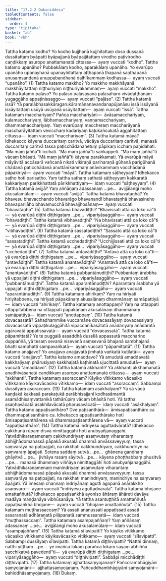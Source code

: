 ```yaml
---
title: "17.2.2 Dukaniddesa"
tableOfContents: false
sidebar:
  order: 4
type: "tipitaka"
basket: "ab"
book: "vbh"
---
```



<DynamicBreadcrumb />

<Division number="891" book="vbh">

<Paragraph number="2679" book="vbh">
Tattha katamo kodho? Yo kodho kujjhanā kujjhitattaṃ doso dussanā dussitattaṃ byāpatti byāpajjanā byāpajjitattaṃ virodho paṭivirodho caṇḍikkaṃ asuropo anattamanatā cittassa—  ayaṃ vuccati “kodho”.
</Paragraph>

<Paragraph number="2680" book="vbh">
Tattha katamo upanāho? Pubbakālaṃ kodho, aparakālaṃ upanāho. Yo evarūpo upanāho upanayhanā upanayhitattaṃ aṭṭhapanā ṭhapanā saṇṭhapanā anusaṃsandanā anuppabandhanā daḷhīkammaṃ kodhassa—  ayaṃ vuccati “upanāho”. (1)
</Paragraph>

</Division>
<Division number="892" book="vbh">

<Paragraph number="2681" book="vbh">
Tattha katamo makkho? Yo makkho makkhāyanā makkhāyitattaṃ niṭṭhuriyaṃ niṭṭhuriyakammaṃ—  ayaṃ vuccati “makkho”.
</Paragraph>

<Paragraph number="2682" book="vbh">
Tattha katamo paḷāso? Yo paḷāso paḷāsāyanā paḷāsāhāro vivādaṭṭhānaṃ yugaggāho appaṭinissaggo—  ayaṃ vuccati “paḷāso”. (2)
</Paragraph>

</Division>
<Division number="893" book="vbh">

<Paragraph number="2683" book="vbh">
Tattha katamā issā? Yā paralābhasakkāragarukāramānanavandanapūjanāsu issā issāyanā issāyitattaṃ usūyā usūyanā usūyitattaṃ—  ayaṃ vuccati “issā”.
</Paragraph>

<Paragraph number="2684" book="vbh">
Tattha katamaṃ macchariyaṃ? Pañca macchariyāni—  āvāsamacchariyaṃ, kulamacchariyaṃ, lābhamacchariyaṃ, vaṇṇamacchariyaṃ, dhammamacchariyaṃ. Yaṃ evarūpaṃ maccheraṃ maccharāyanā maccharāyitattaṃ vevicchaṃ kadariyaṃ kaṭukañcukatā aggahitattaṃ cittassa—  idaṃ vuccati “macchariyaṃ”. (3)
</Paragraph>

</Division>
<Division number="894" book="vbh">

<Paragraph number="2685" book="vbh">
Tattha katamā māyā? Idhekacco kāyena duccaritaṃ caritvā, vācāya duccaritaṃ caritvā, manasā duccaritaṃ caritvā tassa paṭicchādanahetuṃ pāpikaṃ icchaṃ paṇidahati. “Mā maṃ jaññā”ti icchati. “Mā maṃ jaññā”ti saṅkappeti. “Mā maṃ jaññā”ti vācaṃ bhāsati. “Mā maṃ jaññā”ti kāyena parakkamati. Yā evarūpā māyā māyāvitā accāsarā vañcanā nikati vikiraṇā pariharaṇā gūhanā parigūhanā chādanā paṭicchādanā anuttānīkammaṃ anāvikammaṃ vocchādanā pāpakiriyā—  ayaṃ vuccati “māyā”.
</Paragraph>

<Paragraph number="2686" book="vbh">
Tattha katamaṃ sāṭheyyaṃ? Idhekacco saṭho hoti parisaṭho. Yaṃ tattha saṭhaṃ saṭhatā sāṭheyyaṃ kakkaratā kakkariyaṃ parikkhattatā pārikkhattiyaṃ—  idaṃ vuccati “sāṭheyyaṃ”. (4)
</Paragraph>

</Division>
<Division number="895" book="vbh">

<Paragraph number="2687" book="vbh">
Tattha katamā avijjā? Yaṃ aññāṇaṃ adassanaṃ …pe…  avijjālaṅgī moho akusalamūlaṃ—  ayaṃ vuccati “avijjā”.
</Paragraph>

<Paragraph number="2688" book="vbh">
Tattha katamā bhavataṇhā? Yo bhavesu bhavacchando bhavarāgo bhavanandī bhavataṇhā bhavasineho bhavapariḷāho bhavamucchā bhavajjhosānaṃ—  ayaṃ vuccati “bhavataṇhā”. (5)
</Paragraph>

</Division>
<Division number="896" book="vbh">

<Paragraph number="2689" book="vbh">
Tattha katamā bhavadiṭṭhi? “Bhavissati attā ca loko cā”ti—  yā evarūpā diṭṭhi diṭṭhigataṃ …pe…  vipariyāsaggāho—  ayaṃ vuccati “bhavadiṭṭhi”.
</Paragraph>

<Paragraph number="2690" book="vbh">
Tattha katamā vibhavadiṭṭhi? “Na bhavissati attā ca loko cā”ti—  yā evarūpā diṭṭhi diṭṭhigataṃ …pe…  vipariyāsaggāho—  ayaṃ vuccati “vibhavadiṭṭhi”. (6)
</Paragraph>

</Division>
<Division number="897" book="vbh">

<Paragraph number="2691" book="vbh">
Tattha katamā sassatadiṭṭhi? “Sassato attā ca loko cā”ti—  yā evarūpā diṭṭhi diṭṭhigataṃ …pe…  vipariyāsaggāho—  ayaṃ vuccati “sassatadiṭṭhi”.
</Paragraph>

<Paragraph number="2692" book="vbh">
Tattha katamā ucchedadiṭṭhi? “Ucchijjissati attā ca loko cā”ti—  yā evarūpā diṭṭhi diṭṭhigataṃ …pe…  vipariyāsaggāho—  ayaṃ vuccati “ucchedadiṭṭhi”. (7)
</Paragraph>

</Division>
<Division number="898" book="vbh">

<Paragraph number="2693" book="vbh">
Tattha katamā antavādiṭṭhi? “Antavā attā ca loko cā”ti—  yā evarūpā diṭṭhi diṭṭhigataṃ …pe…  vipariyāsaggāho—  ayaṃ vuccati “antavādiṭṭhi”.
</Paragraph>

<Paragraph number="2694" book="vbh">
Tattha katamā anantavādiṭṭhi? “Anantavā attā ca loko cā”ti—  yā evarūpā diṭṭhi diṭṭhigataṃ …pe…  vipariyāsaggāho—  ayaṃ vuccati “anantavādiṭṭhi”. (8)
</Paragraph>

</Division>
<Division number="899" book="vbh">

<Paragraph number="2695" book="vbh">
Tattha katamā pubbantānudiṭṭhi? Pubbantaṃ ārabbha yā uppajjati diṭṭhi diṭṭhigataṃ …pe…  vipariyāsaggāho—  ayaṃ vuccati “pubbantānudiṭṭhi”.
</Paragraph>

<Paragraph number="2696" book="vbh">
Tattha katamā aparantānudiṭṭhi? Aparantaṃ ārabbha yā uppajjati diṭṭhi diṭṭhigataṃ …pe…  vipariyāsaggāho—  ayaṃ vuccati “aparantānudiṭṭhi”. (9)
</Paragraph>

</Division>
<Division number="900" book="vbh">

<Paragraph number="2697" book="vbh">
Tattha katamaṃ ahirikaṃ? Yaṃ na hirīyati hiriyitabbena, na hirīyati pāpakānaṃ akusalānaṃ dhammānaṃ samāpattiyā—  idaṃ vuccati “ahirikaṃ”.
</Paragraph>

<Paragraph number="2698" book="vbh">
Tattha katamaṃ anottappaṃ? Yaṃ na ottappati ottappitabbena na ottappati pāpakānaṃ akusalānaṃ dhammānaṃ samāpattiyā—  idaṃ vuccati “anottappaṃ”. (10)
</Paragraph>

</Division>
<Division number="901" book="vbh">

<Paragraph number="2699" book="vbh">
Tattha katamā dovacassatā? Sahadhammike vuccamāne dovacassāyaṃ dovacassiyaṃ dovacassatā vippaṭikulaggāhitā vipaccanīkasātatā anādariyaṃ anādaratā agāravatā appatissavatā—  ayaṃ vuccati “dovacassatā”.
</Paragraph>

<Paragraph number="2700" book="vbh">
Tattha katamā pāpamittatā? Ye te puggalā assaddhā dussīlā appassutā maccharino duppaññā, yā tesaṃ sevanā nisevanā saṃsevanā bhajanā sambhajanā bhatti sambhatti sampavaṅkatā—  ayaṃ vuccati “pāpamittatā”. (11)
</Paragraph>

</Division>
<Division number="902" book="vbh">

<Paragraph number="2701" book="vbh">
Tattha katamo anajjavo? Yo anajjavo anajjavatā jimhatā vaṅkatā kuṭilatā—  ayaṃ vuccati “anajjavo”.
</Paragraph>

<Paragraph number="2702" book="vbh">
Tattha katamo amaddavo? Yā amudutā amaddavatā kakkhaḷiyaṃ phārusiyaṃ kakkhaḷatā kaṭhinatā ujucittatā amudutā—  ayaṃ vuccati “amaddavo”. (12)
</Paragraph>

</Division>
<Division number="903" book="vbh">

<Paragraph number="2703" book="vbh">
Tattha katamā akkhanti? Yā akkhanti akkhamanatā anadhivāsanatā caṇḍikkaṃ asuropo anattamanatā cittassa—  ayaṃ vuccati “akkhanti”.
</Paragraph>

<Paragraph number="2704" book="vbh">
Tattha katamaṃ asoraccaṃ? Kāyiko vītikkamo vācasiko vītikkamo kāyikavācasiko vītikkamo—  idaṃ vuccati “asoraccaṃ”. Sabbampi dussīlyaṃ asoraccaṃ. (13)
</Paragraph>

</Division>
<Division number="904" book="vbh">

<Paragraph number="2705" book="vbh">
Tattha katamaṃ asākhalyaṃ? Yā sā vācā kaṇḍakā kakkasā parakaṭukā parābhisajjanī kodhasāmantā asamādhisaṃvattanikā tathārūpiṃ vācaṃ bhāsitā hoti. Yā tattha asaṇhavācatā asakhilavācatā pharusavācatā—  idaṃ vuccati “asākhalyaṃ”.
</Paragraph>

<Paragraph number="2706" book="vbh">
Tattha katamo appaṭisanthāro? Dve paṭisanthārā—  āmisapaṭisanthāro ca dhammapaṭisanthāro ca. Idhekacco appaṭisanthārako hoti āmisapaṭisanthārena vā dhammapaṭisanthārena vā—  ayaṃ vuccati “appaṭisanthāro”. (14)
</Paragraph>

</Division>
<Division number="905" book="vbh">

<Paragraph number="2707" book="vbh">
Tattha katamā indriyesu aguttadvāratā? Idhekacco cakkhunā rūpaṃ disvā nimittaggāhī hoti anubyañjanaggāhī. Yatvādhikaraṇamenaṃ cakkhundriyaṃ asaṃvutaṃ viharantaṃ abhijjhādomanassā pāpakā akusalā dhammā anvāssaveyyuṃ, tassa saṃvarāya na paṭipajjati, na rakkhati cakkhundriyaṃ, cakkhundriye na saṃvaraṃ āpajjati. Sotena saddaṃ sutvā …pe…  ghānena gandhaṃ ghāyitvā …pe…  jivhāya rasaṃ sāyitvā …pe…  kāyena phoṭṭhabbaṃ phusitvā …pe…  manasā dhammaṃ viññāya nimittaggāhī hoti anubyañjanaggāhī. Yatvādhikaraṇamenaṃ manindriyaṃ asaṃvutaṃ viharantaṃ abhijjhādomanassā pāpakā akusalā dhammā anvāssaveyyuṃ, tassa saṃvarāya na paṭipajjati, na rakkhati manindriyaṃ, manindriye na saṃvaraṃ āpajjati. Yā imesaṃ channaṃ indriyānaṃ agutti agopanā anārakkho asaṃvaro—  ayaṃ vuccati “indriyesu aguttadvāratā”.
</Paragraph>

<Paragraph number="2708" book="vbh">
Tattha katamā bhojane amattaññutā? Idhekacco appaṭisaṅkhā ayoniso āhāraṃ āhāreti davāya madāya maṇḍanāya vibhūsanāya. Yā tattha asantuṭṭhitā amattaññutā appaṭisaṅkhā bhojane—  ayaṃ vuccati “bhojane amattaññutā”. (15)
</Paragraph>

</Division>
<Division number="906" book="vbh">

<Paragraph number="2709" book="vbh">
Tattha katamaṃ muṭṭhassaccaṃ? Yā assati ananussati appaṭissati assati assaraṇatā adhāraṇatā pilāpanatā sammussanatā—  idaṃ vuccati “muṭṭhassaccaṃ”.
</Paragraph>

<Paragraph number="2710" book="vbh">
Tattha katamaṃ asampajaññaṃ? Yaṃ aññāṇaṃ adassanaṃ …pe…  avijjālaṅgī moho akusalamūlaṃ—  idaṃ vuccati “asampajaññaṃ”. (16)
</Paragraph>

</Division>
<Division number="907" book="vbh">

<Paragraph number="2711" book="vbh">
Tattha katamā sīlavipatti? Yo kāyiko vītikkamo vācasiko vītikkamo kāyikavācasiko vītikkamo—  ayaṃ vuccati “sīlavipatti”. Sabbampi dussīlyaṃ sīlavipatti.
</Paragraph>

<Paragraph number="2712" book="vbh">
Tattha katamā diṭṭhivipatti? “Natthi dinnaṃ, natthi yiṭṭhaṃ …pe…  ye imañca lokaṃ parañca lokaṃ sayaṃ abhiññā sacchikatvā pavedentī”ti—  yā evarūpā diṭṭhi diṭṭhigataṃ …pe…  vipariyāsaggāho—  ayaṃ vuccati “diṭṭhivipatti”. Sabbāpi micchādiṭṭhi diṭṭhivipatti. (17)
</Paragraph>

</Division>
<Division number="908" book="vbh">

<Paragraph number="2713" book="vbh">
Tattha katamaṃ ajjhattasaṃyojanaṃ? Pañcorambhāgiyāni saṃyojanāni—  ajjhattasaṃyojanaṃ. Pañcuddhambhāgiyāni saṃyojanāni—  bahiddhāsaṃyojanaṃ. (18)

</Paragraph>
</Division>

<Paragraph number="2714" type="center" book="vbh">
Dukaṃ.
</Paragraph>